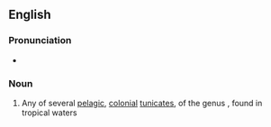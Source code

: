 ==English==
{{rfi}}
{{wikipedia}}
{{wikispecies|Pyrosoma}}
===Pronunciation===
* {{audio|En-us-ncalif-pyrosome.ogg|Audio (Northern California, US)}}

===Noun===
{{en-noun|pl2=pyrosoma}}

# Any of several [[pelagic]], [[colonial]] [[tunicate]]s, of the genus {{taxlink|Pyrosoma|genus}}, found in tropical waters
